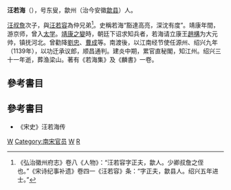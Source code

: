 '''汪若海'''（{{bd|1101年||1161年|catIdx=W}}），号东叟，歙州（治今安徽[[歙县|歙县]]）人。

[[汪叔詹|汪叔詹]]次子，與[[汪若容|汪若容]]為仲兄弟<ref>《弘治徽州府志》卷八《人物》：“汪若容字正夫，歙人。少卿叔詹之侄也。”《宋诗纪事补遗》卷四一《汪若容》条：“字正夫，歙县人。绍兴五年进士。”</ref>。史稱若海“豁達高亮，深沈有度”。靖康年間，游京师，曾入[[太学|太学]]。[[靖康之變|靖康之變]]時，朝廷下诏求知兵者，若海请立康王[[趙構|趙構]]为大元帅，镇抚河北。曾勸降[[劉忠|劉忠]]、[[曹成_(团练使)|曹成]]等。南渡後，以江南经节使任源州、绍兴九年（1139年），以功迁承议郎，顺昌通判。建炎中期，累官直秘閣，知江州。绍兴三十一年逝，葬渔梁山。著有《若海集》及《麟書》一卷。

==參考書目==
{{reflist}}

==參考書目==
* 《宋史》汪若海传

[[Category:紹興五年乙卯科進士|W]]
[[Category:南宋官员|Category:南宋官员]]
[[Category:歙縣人|W]]
[[Category:汪姓|R]]